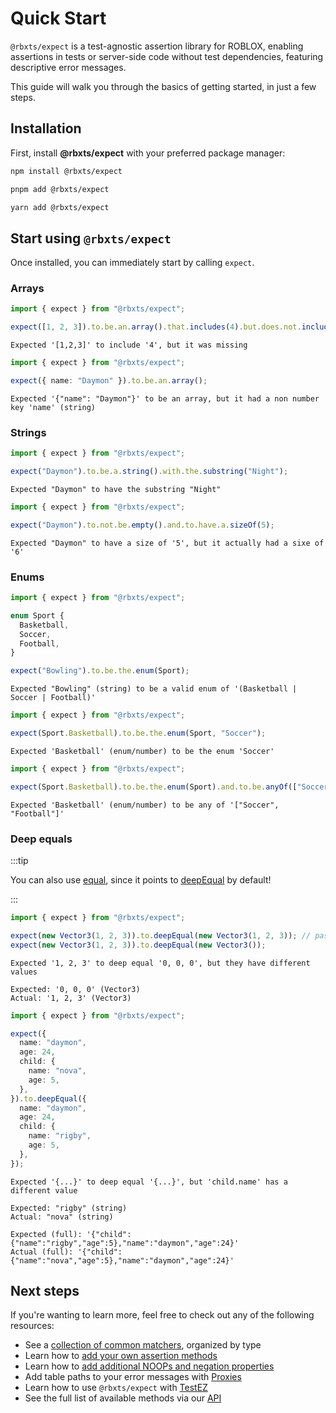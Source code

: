 
# Quick Start

`@rbxts/expect` is a test-agnostic assertion library for ROBLOX, enabling assertions in tests or server-side code
without test dependencies, featuring descriptive error messages.

This guide will walk you through the basics of getting started, in just a few steps.

## Installation

First, install **@rbxts/expect** with your preferred package manager:

<Tabs>
<TabItem value="npm" default>

```bash title="Terminal"
npm install @rbxts/expect
```

</TabItem>
<TabItem value="pnpm">

```bash title="Terminal"
pnpm add @rbxts/expect
```

</TabItem>
<TabItem value="yarn">

```bash title="Terminal"
yarn add @rbxts/expect
```

</TabItem>
</Tabs>

## Start using `@rbxts/expect`

Once installed, you can immediately start by calling `expect`.

### Arrays

```ts
import { expect } from "@rbxts/expect";

expect([1, 2, 3]).to.be.an.array().that.includes(4).but.does.not.include(5);
```

```logs title="Console"
Expected '[1,2,3]' to include '4', but it was missing
```

```ts
import { expect } from "@rbxts/expect";

expect({ name: "Daymon" }).to.be.an.array();
```

```logs title="Console"
Expected '{"name": "Daymon"}' to be an array, but it had a non number key 'name' (string)
```

### Strings

```ts
import { expect } from "@rbxts/expect";

expect("Daymon").to.be.a.string().with.the.substring("Night");
```

```logs title="Console"
Expected "Daymon" to have the substring "Night"
```

```ts
import { expect } from "@rbxts/expect";

expect("Daymon").to.not.be.empty().and.to.have.a.sizeOf(5);
```

```logs title="Console"
Expected "Daymon" to have a size of '5', but it actually had a sixe of '6'
```

### Enums

```ts
import { expect } from "@rbxts/expect";

enum Sport {
  Basketball,
  Soccer,
  Football,
}

expect("Bowling").to.be.the.enum(Sport);
```

```logs title="Console"
Expected "Bowling" (string) to be a valid enum of '(Basketball | Soccer | Football)'
```

```ts
import { expect } from "@rbxts/expect";

expect(Sport.Basketball).to.be.the.enum(Sport, "Soccer");
```

```logs title="Console"
Expected 'Basketball' (enum/number) to be the enum 'Soccer'
```

```ts
import { expect } from "@rbxts/expect";

expect(Sport.Basketball).to.be.the.enum(Sport).and.to.be.anyOf(["Soccer", "Football"]);
```

```logs title="Console"
Expected 'Basketball' (enum/number) to be any of '["Soccer", "Football"]'
```

### Deep equals

:::tip

You can also use [equal](/docs/api/expect.assertion.equal.md), since it points to
[deepEqual](/docs/api/expect.assertion.deepequal.md) by default!

:::

```ts
import { expect } from "@rbxts/expect";

expect(new Vector3(1, 2, 3)).to.deepEqual(new Vector3(1, 2, 3)); // pass!
expect(new Vector3(1, 2, 3)).to.deepEqual(new Vector3());
```

```logs title="Console"
Expected '1, 2, 3' to deep equal '0, 0, 0', but they have different values

Expected: '0, 0, 0' (Vector3)
Actual: '1, 2, 3' (Vector3)
```

```ts
import { expect } from "@rbxts/expect";

expect({
  name: "daymon",
  age: 24,
  child: {
    name: "nova",
    age: 5,
  },
}).to.deepEqual({
  name: "daymon",
  age: 24,
  child: {
    name: "rigby",
    age: 5,
  },
});
```

```logs title="Console"
Expected '{...}' to deep equal '{...}', but 'child.name' has a different value

Expected: "rigby" (string)
Actual: "nova" (string)

Expected (full): '{"child":{"name":"rigby","age":5},"name":"daymon","age":24}'
Actual (full): '{"child":{"name":"nova","age":5},"name":"daymon","age":24}'
```

## Next steps

If you're wanting to learn more, feel free to check out any of the following resources:

- See a [collection of common matchers](category/matchers), organized by type
- Learn how to [add your own assertion methods](./extension-guides/custom-methods)
- Learn how to [add additional NOOPs and negation properties](./extension-guides/custom-properties)
- Add table paths to your error messages with [Proxies](usage-guide#proxies)
- Learn how to use `@rbxts/expect` with [TestEZ](using-with-testez)
- See the full list of available methods via our [API](api)

